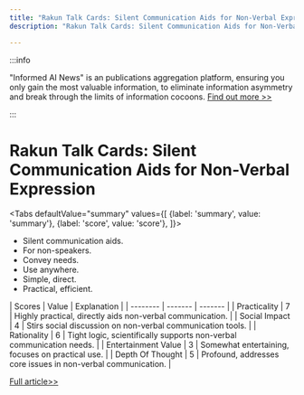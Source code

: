 ```yaml
---
title: "Rakun Talk Cards: Silent Communication Aids for Non-Verbal Expression"
description: "Rakun Talk Cards: Silent Communication Aids for Non-Verbal Expression"

---
```



:::info

"Informed AI News" is an publications aggregation platform, ensuring you only gain the most valuable information, to eliminate information asymmetry and break through the limits of information cocoons.  [Find out more >>](/)

:::

# Rakun Talk Cards: Silent Communication Aids for Non-Verbal Expression


<Tabs
	defaultValue="summary"
	values={[
	{label: 'summary', value: 'summary'},
	{label: 'score', value: 'score'},
]}>
<TabItem value="summary">


- Silent communication aids.
- For non-speakers.
- Convey needs.
- Use anywhere.
- Simple, direct.
- Practical, efficient.
</TabItem>
<TabItem value="score">
	| Scores     | Value   | Explanation |
	| -------- | ------- | ------- |
	| Practicality  | 7    | Highly practical, directly aids non-verbal communication.    |
	| Social Impact | 4     | Stirs social discussion on non-verbal communication tools.    |
	| Rationality    | 6    | Tight logic, scientifically supports non-verbal communication needs.    |
	| Entertainment Value    | 3    | Somewhat entertaining, focuses on practical use.    |
	| Depth Of Thought    | 5    | Profound, addresses core issues in non-verbal communication.    |
</TabItem>
</Tabs>

[Full article>>](https://www.producthunt.com/posts/rakun-talk-can-t-say-it-show-it)

